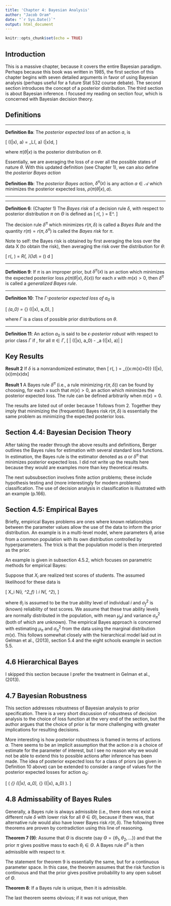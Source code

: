 ```yaml
---
title: 'Chapter 4: Bayesian Analysis'
author: "Jacob Oram"
date: "`r Sys.Date()`"
output: html_document
---
```


```r
knitr::opts_chunk$set(echo = TRUE)
```

## Introduction 

This is a massive chapter, because it covers the entire Bayesian paradigm. Perhaps because this book was written in 1985, the first section of this chapter begins with seven detailed arguments in favor of using Bayesian analysis (perhaps useful for a future Stat 532 course debate). The second section introduces the concept of a posterior distribution. The third section is about Bayesian inference. I focused my reading on section four, which is concerned with Bayesian decision theory. 

## Definitions 

<hr>

__Definition 8a__: The *posterior expected loss* of an action $a$, is 

\[
\rho(\pi(\theta|x), a) = \int_\Theta L(\theta, a) \pi(\theta|x)d\theta,
\]

where $\pi(\theta|x)$ is the posterior distribution on $\theta.$ 


Essentially, we are averaging the loss of $a$ over all the possible states of nature $\theta.$ With this updated definition (see Chapter 1), we can also define the *posterior Bayes action* 

__Definition 8b__: The *posterior Bayes action*, $\delta^\pi(x)$ is any action $a \in \mathscr{A}$ which minimizes the posterior expected loss, $\rho(\pi(\theta|x),a).$ 
<hr>



<hr>
__Definition 6__: (Chapter 1) The *Bayes risk* of a decision rule $\delta,$ with respect to posterior distribution $\pi$ on $\Theta$ is defined as 
\[
r(\pi, \delta) = E^\pi[R(\theta, \delta)].
\]

The decision rule $\delta^\pi$ which minimizes $r(\pi, \delta)$ is called a *Bayes Rule* and the quantity $r(\pi) = r(\pi, \delta^\pi)$ is called the *Bayes risk* for $\pi$.



Note to self: the Bayes risk is obtained by first averaging the loss over the data X (to obtain the risk), then averaging the risk over the distribution for $\theta:$ 

\[
r(\pi, \delta) = \int_\Theta R(\theta, \delta)\pi(\theta)d\theta \\
= \int_\Theta \left[ \int_\mathscr{X} L(\theta, \delta(x)) f(x|\theta)dx \right] \pi(\theta) d\theta
\]

<hr>
__Definition 9__: If $\pi$ is an improper prior, but $\delta^\pi(x)$ is an action which minimizes the expected posteriior loss $\rho(\pi(\theta|x), \delta(x))$ for each $x$ with $m(x)>0$, then $\delta^\pi$ is called a *generalized Bayes rule*. 
<hr>

__Definition 10__: The *$\Gamma$-posterior expected loss of $a_0$* is 

\[
\rho_\Gamma(a_0) = \sup_{\pi \in \Gamma} \rho(\pi(\theta|x), a_0),
\]

where $\Gamma$ is a class of possible prior distributions on $\theta$. 
<hr>

__Definition 11__: An action $a_0$ is said to be *$\epsilon$-posterior robust* with respect to prior class $\Gamma$ if , for all $\pi \in \Gamma$, 
\[
\left| \rho(\pi(\theta|x), a_0) - \inf_a \rho(\pi(\theta|x), a)\right| \leq \epsilon 
\]

## Key Results 

__Result 2__
If $\delta$ is a nonrandomized estimator, then 
\[ r(\pi, \delta) = \int_{\{x:m(x)>0\}} \rho(\pi(\theta|x),\delta(x))m(x)dx\]

__Result 1__
A Bayes rule $\delta^\pi$ (i.e., a rule minimizing $r(\pi, \delta))$ can be found by choosing, for each $x$ such that $m(x) > 0$, an action which minimizes the posterior expected loss. The rule can be defined arbitrarily when $m(x) = 0$.

The results are listed out of order because 1 follows from 2. Together they imply that minimizing the (frequentist) Bayes risk $r(\pi, \delta)$ is essentially the same problem as minimizing the expected posterior loss. 

## Section 4.4: Bayesian Decision Theory 


After taking the reader through the above results and definitions, Berger outlines the Bayes rules for estimation with several standard loss functions. 
In estimation, the Bayes rule is the estimator denoted as $a$ or $\delta^\pi$ that minimizes posterior expected loss. 
I did not write up the results here because they would are examples more than key theoretical results. 

The next subsubsection involves finite action problems; these include hypothesis testing and (more interestingly for modern problems) classification. 
The use of decision analysis in classification is illustrated with an example (p.166). 

## Section 4.5: Empirical Bayes 

Briefly, empirical Bayes problems are ones where known relationships between the parameter values allow the use of the data to inform the prior distribution. 
An example is in a multi-level model, where parameters $\theta_i$ arise from a common population with its own distribution controlled by hyperparameters. 
The trick is that the population model is then interpreted as the prior. 

An example is given in subsection 4.5.2, which focuses on parametric methods for empirical Bayes: 

Suppose that $X_i$ are realized test scores of students. The assumed likelihood for these data is

\[
X_i \sim N(\theta_i, \sigma^2_f) \\
\theta_i \sim N(\mu_\pi, \sigma^2_\pi),
\]

where $\theta_i$ is assumed to be the true ability level of individual $i$ and $\sigma_f^2$ is (known) reliability of test scores. 
We assume that these true ability levels are normally distributed in the population, with mean $\mu_pi$ and variance $\sigma^2_\pi$ (both of which are unknown). 
The empirical Bayes approach is concerned with estimating $\mu_\pi$ and $\sigma^2_\pi$ from the data using the marginal distribution $m(x)$. 
This follows somewhat closely with the hierarchical model laid out in Gelman et al., (2013), section 5.4 and the eight schools example in section 5.5. 

## 4.6 Hierarchical Bayes 

I skipped this section because I prefer the treatment in Gelman et al., (2013). 

## 4.7 Bayesian Robustness 

This section addresses robustness of Bayesian analysis to prior specification. 
There is a very short discussion of robustness of decision analysis to the choice of loss function at the very end of the section, but the author argues that the choice of prior is far more challenging with greater implications for resulting decisions. 

More interesting is how posterior robustness is framed in terms of actions $a$. 
There seems to be an implicit assumption that the action $a$ is a choice of estimate for the parameter of interest, but I see no reason why we would not be able to extend this to possible actions after inference has been made. 
The idea of posterior expected loss for a class of priors (as given in Definition 10 above) can be extended to consider a range of values for the posterior expected losses for action $a_0$:

\[
\left(
\inf_{\pi \in \Gamma} \rho(\pi(\theta|x), a_0), \sup_{\pi \in \Gamma} \rho(\pi(\theta|x), a_0)
\right).
\]


## 4.8 Admissability of Bayes Rules 

Generally, a Bayes rule is always admissible (i.e., there does not exist a different rule $\delta$ with lower risk for all $\theta \in \Theta$), because if there was, that alternative rule would also have lower Bayes risk $r(\pi, \delta).$ The following three theorems are proven by contradiction using this line of reasoning. 

__Theorem 7 (9)__: Assume that $\Theta$ is discrete (say $\Theta = \{\theta_1, \theta_2, \dots\}$) and that the prior $\pi$ gives positive mass to each $\theta_i \in \Theta$. A Bayes rule $\delta^\pi$ is then admissible with respect to $\pi$. 

The statement for theorem 9 is essentially the same, but for a continuous parameter space. In this case, the theorem assumes that the risk function is continuous and that the prior gives positive probability to any open subset of $\Theta.$ 

__Theorem 8__: If a Bayes rule is unique, then it is admissible. 

The last theorem seems obvious; if it was not unique, then 




